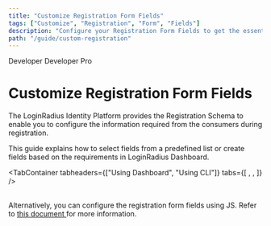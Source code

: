 ```yaml
---
title: "Customize Registration Form Fields"
tags: ["Customize", "Registration", "Form", "Fields"]
description: "Configure your Registration Form Fields to get the essential consumer information for your application."
path: "/guide/custom-registration"
---
```



<span class="developer plan-tag">Developer</span>
<span class="devloper-premium plan-tag">Developer Pro</span>

# Customize Registration Form Fields

The LoginRadius Identity Platform provides the Registration Schema to enable you to configure the information required from the consumers during registration.

This guide explains how to select fields from a predefined list or create fields based on the requirements in LoginRadius Dashboard.

<TabContainer
  tabheaders={["Using Dashboard", "Using CLI"]}
  tabs={[
    <Tab>
      <RegDashboard />
    </Tab>,
    <Tab>
      <RegCLI />
    </Tab>,
  ]}
/>

<br />
Alternatively, you can configure the registration form fields using JS. Refer to <a
  href="https://www.loginradius.com/docs/developer/references/javascript-library/customizing-your-registration-schema/"
  target="_blank"
>
  this document
</a> for more information.
